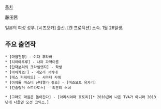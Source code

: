 [[목차]]

藤田茜

일본의 여성 성우. [시즈오카] 출신. [켄 프로덕션] 소속. 1월 26일생.

== 주요 출연작 ==
 * [마법전쟁] - 이다 후타바
 * [치하야후루] - 나파 파약아룬
 * [단재분리의 크라임엣지] - 학생
 * [아이카츠!] - 미모리 아카네
 * [데스 퍼레이드] - 시마다 사에
 * [아이돌 마스터 신데렐라 걸즈] - [미즈모토 유카리]
 * [건슬링거 스트라토스] - 의문의 소녀

 * [그래도 마을은 돌아간다] - [아라시야마 호토리][* 2010년에 나온 TVA가 아니라 2013년에 나왔던 모션 코믹스.]

